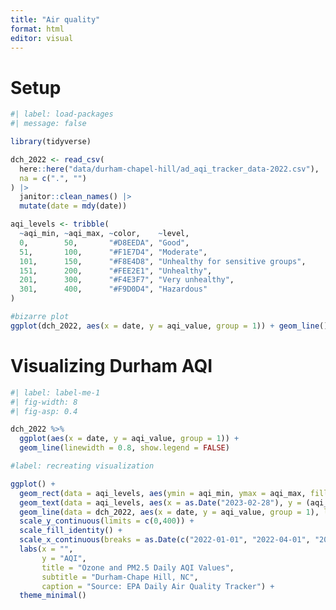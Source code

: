 ```yaml
---
title: "Air quality"
format: html
editor: visual
---
```


# Setup

```r
#| label: load-packages
#| message: false

library(tidyverse)

dch_2022 <- read_csv(
  here::here("data/durham-chapel-hill/ad_aqi_tracker_data-2022.csv"),
  na = c(".", "")
) |>
  janitor::clean_names() |>
  mutate(date = mdy(date))

aqi_levels <- tribble(
  ~aqi_min, ~aqi_max, ~color,    ~level,
  0,        50,       "#D8EEDA", "Good",
  51,       100,      "#F1E7D4", "Moderate",
  101,      150,      "#F8E4D8", "Unhealthy for sensitive groups",
  151,      200,      "#FEE2E1", "Unhealthy",
  201,      300,      "#F4E3F7", "Very unhealthy",
  301,      400,      "#F9D0D4", "Hazardous"
)
```

```r
#bizarre plot 
ggplot(dch_2022, aes(x = date, y = aqi_value, group = 1)) + geom_line()
```

# Visualizing Durham AQI

```r
#| label: label-me-1
#| fig-width: 8
#| fig-asp: 0.4

dch_2022 %>%
  ggplot(aes(x = date, y = aqi_value, group = 1)) +
  geom_line(linewidth = 0.8, show.legend = FALSE)
```

```r
#label: recreating visualization

ggplot() + 
  geom_rect(data = aqi_levels, aes(ymin = aqi_min, ymax = aqi_max, fill = color), xmin = -Inf, xmax = Inf,) +
  geom_text(data = aqi_levels, aes(x = as.Date("2023-02-28"), y = (aqi_max + aqi_min)/2, label = level), hjust = "inward", size = 6, color = "white", fontface = "bold") +
  geom_line(data = dch_2022, aes(x = date, y = aqi_value, group = 1), linewidth = 0.8) +
  scale_y_continuous(limits = c(0,400)) +
  scale_fill_identity() +
  scale_x_continuous(breaks = as.Date(c("2022-01-01", "2022-04-01", "2022-07-01", "2022-10-01","2023-01-01", "2023-03-01")), labels = c("Jan\n 2022", "Apr", "Jul", "Oct", "Jan \n2023", "")) + 
  labs(x = "", 
       y = "AQI", 
       title = "Ozone and PM2.5 Daily AQI Values", 
       subtitle = "Durham-Chape Hill, NC", 
       caption = "Source: EPA Daily Air Quality Tracker") +
  theme_minimal()
  
```
